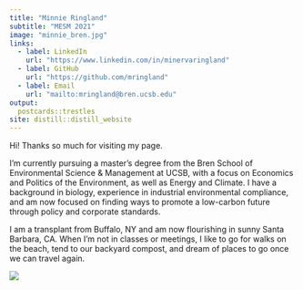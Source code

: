 ```yaml
---
title: "Minnie Ringland"
subtitle: "MESM 2021"
image: "minnie_bren.jpg"
links:
  - label: LinkedIn
    url: "https://www.linkedin.com/in/minervaringland"
  - label: GitHub
    url: "https://github.com/mringland"
  - label: Email
    url: "mailto:mringland@bren.ucsb.edu"
output:
  postcards::trestles
site: distill::distill_website
---
```

 
Hi! Thanks so much for visiting my page.

I'm currently pursuing a master's degree from the Bren School of Environmental Science & Management at UCSB, with a focus on Economics and Politics of the Environment, as well as Energy and Climate. I have a background in biology, experience in industrial environmental compliance, and am now focused on finding ways to promote a low-carbon future through policy and corporate standards.

I am a transplant from Buffalo, NY and am now flourishing in sunny Santa Barbara, CA. When I'm not in classes or meetings, I like to go for walks on the beach, tend to our backyard compost, and dream of places to go once we can travel again.

![](sunset.JPG)

